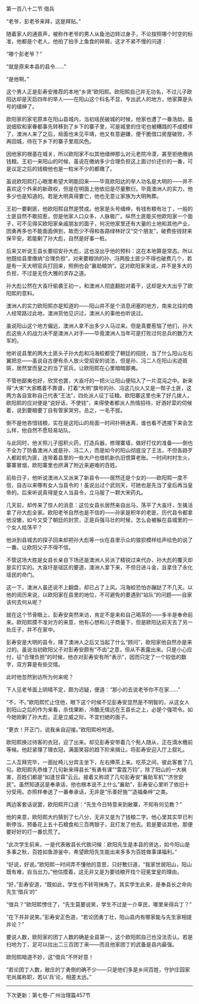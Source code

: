 

第一百八十二节 借兵

“老爷，彭老爷来拜，这是拜贴。”

随着家人的通禀声，被称作老爷的男人从鱼池边转过身子，不论按照哪个时空的标准，他都是个老人，他拍了拍手上鱼食的碎屑，这才不紧不慢的问道：

“哪个彭老爷？”

“就是原来本县的县令……”

“是他啊。”

这个男人正是彭寿安推荐的本地“乡贤”欧阳熙。欧阳熙自己并无功名，不过儿子欧阳达却是天启四年的举人――在阳山这个科名不显，专出武人的地方，他家算是头号的缙绅了。

欧阳家的家宅原本在阳山县城内，当初瑶民破城的时候，他家也遭了一番浩劫，虽说细软和家眷都事先转移到了乡下的寨子里，可是城里的住宅也被糟践的不成模样了，澳洲人来了之后，局面也未见平靖，他又有意避嫌，便干脆借口房屋破败，不再回城，待在下乡下的寨子里观风色。

因他家的根基在城关，所以欧阳家不似其他缙绅那么对元老院冷漠，甚至拒绝缴纳钱粮。王初一来阳山的时候，虽说在缴纳多少合理负担这上面讨价还价的一番，可是议定之后的钱粮他也是一粒米不少的都缴了。

虽说欧阳熙打心眼里希望大明能回来――毕竟欧阳达的举人功名是大明的――并不喜欢这个外来的新政权，但是在明面上他依旧是尽量敷衍。毕竟澳洲人的实力，他多少也是知道的。若是大明真得要亡，他也无意让家族为大明殉葬。

王初一要剿匪，他欧阳熙自然是赞成。他家是头号缙绅，有钱有粮有壮丁，一般的土匪自然不敢招惹，但是他家人口众多，人脉极广。纵然土匪能买他欧阳家一个面子，可不见得买欧阳家亲戚朋友的面子，何况他家里还有大量的土地和其他产业，团勇再多也不能面面俱到，故而少不得和各路绿林好汉“交个朋友”，破费些钱财来保平安。若能剿了孙大彪，自然是好事一桩。

后来又听说王县长要招安孙大彪，这也没出乎他的预料：这在本地算是常态。所以他既给县里缴纳“合理负担”，对来要粮饷的孙、冯两股土匪少不得也破费几个，若是有一天大明官兵打回来，照例也会“襄助粮饷”。这对欧阳家来说，并不是多大的负担，不过是无伤大雅的求存之道。

孙大彪公然在大崀圩偷袭王初一，和澳洲人彻底翻脸对着干，这却是大大出乎了欧阳熙的意料。

澳洲人的实力欧阳熙亦是知道的――阳山并不是个消息闭塞的地方，南来北往的商人经常路过此地，澳洲货他见识过，澳洲人的事他也听说过。

虽说阳山这个地方偏远，澳洲人拿不出多少人马过来。但是真要惹恼了他们，孙大彪这些人的战力决不是澳洲人对手――毕竟澳洲人当年可是打败过何总兵的数万大军的。

他听说县里的两大土匪头子孙大彪和冯海蛟都受了朝廷的招抚，当了什么阳山左右翼把总――虽说自古便有杀人放火受招安的说法，但是孙、冯二人在阳山劣迹斑斑，居然堂而皇之的当了官兵，让欧阳熙在心里暗暗鄙夷。

不管他鄙夷也好，欣赏也罢，大崀圩的一把火让阳山便陷入了一片混沌之中。新来得“大宋”大家瞧着不靠谱，打着“大明”旗号的孙、冯这几伙人又是一帮子土匪，这两方各自宣称自己代表“王法”，四处派人征丁征粮。欧阳寨这里也来了好几拨人，欧阳熙的应对便是“说好话，不使钱”，来得使者都派人热情招待，好酒好菜的伺候着，说到要粮要丁自有管家哭穷。总之，一毛不拔。

倒不是他吝惜钱粮，实在是这阳山的局面一时间扑朔迷离，谁也看不透接下来会怎么样，他自然不愿轻易站队。

与此同时，他关照儿子囤积火药，打造兵器，修理寨墙，做好打仗的准备――倒也不全为了防备澳洲人或是孙、冯二人，而是如今的阳山彻底没了王法，不但各路歹人都趁机为匪，连带着县里的一些大户也借机新仇旧恨算老账。一时间村村生火，寨寨冒烟，欧阳寨里也挤满了附近来避难的百姓。

前些日子，他听说澳洲人又派来了新县令――居然还是个女的――欧阳熙一度不信，自古以来哪有女人当县令的！虽说出过个武则天，可她也是先当了皇后再当皇帝的。后来听说真得是女人当县令，立马服了一颗大宋药丸。

几天前，却传来了惊人的消息：这位女县长居然亲自出马，荡平了大崀圩，生擒活拿了孙大彪全家。欧阳老爷自然也是不信的――孙家是积年的老匪，历代县令都拿他没辙，如今又受了朝廷的封赏，正是兵强马壮的时候，怎么会被躲在县城里的一个女人给荡平？

他派到县城去的探子回来却把孙大彪等一伙在县里示众的狼狈模样绘声绘色的说了一番。让欧阳父子不得不信。

不管这场大胜是女县长亲自下场还是澳洲人另派了精锐过来代办，孙大彪的覆灭却是实打实的。大崀圩是瑶区的要道，澳洲人拿下来，不但日进斗金，且拿住了永化瑶民的命门。

这一下，澳洲人虽还说不上翻盘，却已占了上风。冯海蛟恐怕亦蹦跶了不几天。以他的阅历来说，以欧阳家在县里的地位，不可避免的要遇到“站队”的问题――自家该何去何从呢？

就在这个节骨眼上，彭寿安突然来访，肯定不是来和自己喝茶的――多半是奉命前来。欧阳熙摸不准对方的来意，他有心想和儿子商量下，但是欧阳达前天去了另一处庄子，并不在家中。

彭寿安是大明的县令，降了澳洲人之后又当起了什么“顾问”，欧阳家他自然亦是来过的。虽说当初欧阳父子对彭寿安颇有“不齿”之意，但从不表露出来。只是小心应付，征“合理负担”的时候，他亦对彭寿安有所“表示”，因而只定了一个较低的数字，双方算是有些交情。

此时他忽然到访所为何来呢？

下人见老爷面上阴晴不定，颇为迟疑，便道：“那小的去说老爷你不在家……”

“不，不。”欧阳熙忙止住他，眼下这个时候不见彭寿安显然是不明智的，从这女人到阳山之后的作为来看，杀伐果断，冷酷无情远在王县长之上，必是个强项令。如今她刚剿了孙大彪，正是立威之际，不宜扫她的面子。

“更衣！开正门，说我亲自迎接。”欧阳熙吩咐道。

欧阳熙换过待客的衣冠，迎了出来。却见彭寿安带着几个髡人随从，正在滴水檐前等候。他赶紧理了理衣冠，满面笑容的趋下阶来揖让。将彭寿安迎入厅上叙礼。

二人互拜完毕，一面扯椅儿分宾主坐下，左右捧茶上来。吃茶之间，彼此客套了几句。欧阳熙先恭维了几句新来得县长“有勇有谋”“雷霆万钧”，除了阳山的一大祸害，百姓们都是“如逢甘霖”云云。接着又称颂了几句彭寿安“襄助军机”“济世安民”。虽然知道这是奉承话，他也根本说不上什么“襄助”，彭寿安心里听了依旧十分受用。亦照样奉送了一番奉承话，无非是“乐善好施”“造福桑梓”之类。

两边客套话说罢，欧阳熙开口道：“先生今日特意来到敝寨，不知有何见教？”

他的来意，欧阳熙大约猜到了七八分，无非又是为了钱粮二字。他心里其实早已判断停当，预备花上五十石粮食和三百两银子，且打发了他去。若是要谈其他，那便要好好的打一番饥荒了。

“此次学生前来，一是代表敝县长代致问候：欧阳先生是本县的贤达，如今阳山是多事之秋，百姓如鱼游釜中，希望欧阳先生能出来多多为百姓做事谋福利。”

“好说，好说。”欧阳熙一时间弄不懂他的意思，只好敷衍道，“我家世居阳山，阳山既有难，自当出力。”他估摸着，这无非又是为要钱粮开找个冠冕堂皇的理由。

“好，”彭寿安道，“既如此，学生也不转弯抹角了。其实学生此来，是奉县长之命向先生‘借兵’的”

“借兵？”欧阳熙愣住了，“先生莫要说笑，学生不过是一介草民，哪里来得兵丁？”

“在下并非说笑。”彭寿安正色道，“若论团勇丁壮，阳山县内有哪家能与先生家相提并论？”

要说人数，欧阳家的团丁人数的确是全县第一，这个欧阳熙自己也没法否认。若是扫地为丁，足可以拉出二三百团丁来――而且他家团丁的武备是县内最强。

欧阳熙暗道不妙，这“借兵”不怀好意！

“若论团丁人数，敝庄的丁勇倒的确不少――只是他们多是乡间百姓，守护庄园家宅尚属称职，若以‘兵’论，相差太远。”

------------------------------------------------

下次更新：第七卷-广州治理篇457节

